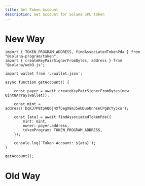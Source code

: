 ```yaml
---
title: Get Token Account
description: Get account for Solana SPL token
---
```


# New Way

```tsx 
import { TOKEN_PROGRAM_ADDRESS, findAssociatedTokenPda } from "@solana-program/token";
import { createKeyPairSignerFromBytes, address } from "@solana/web3.js";

import wallet from './wallet.json';

async function getAccount() {

    const payer = await createKeyPairSignerFromBytes(new Uint8Array(wallet));

    const mint = address('DqKJ7P8tpAQ6j4XfCegX8mJ5eUDuoUnnsnCPgBcYy5xo');

    const [ata] = await findAssociatedTokenPda({
        mint: mint,
        owner: payer.address,
        tokenProgram: TOKEN_PROGRAM_ADDRESS,
    });

    console.log(`Token Account: ${ata}`);
}

getAccount();
```

# Old Way

```tsx

```
